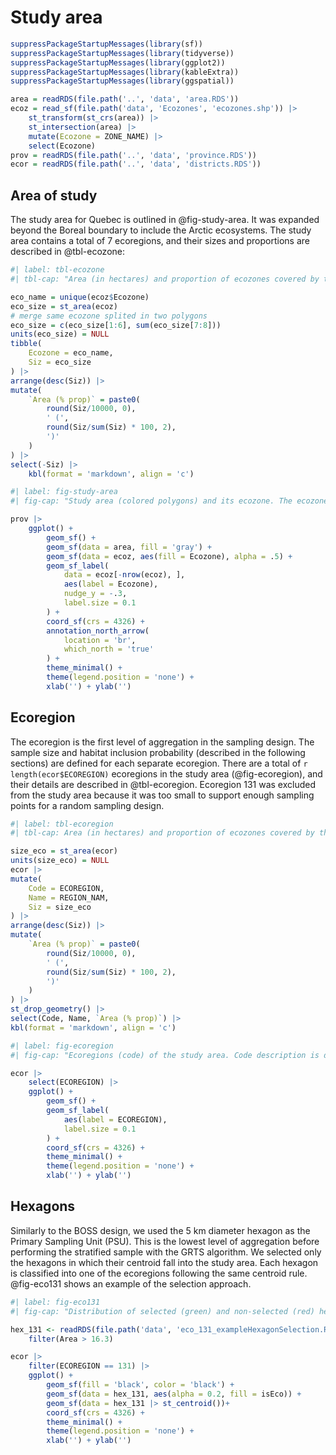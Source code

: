 # Study area

```r
suppressPackageStartupMessages(library(sf))
suppressPackageStartupMessages(library(tidyverse))
suppressPackageStartupMessages(library(ggplot2))
suppressPackageStartupMessages(library(kableExtra))
suppressPackageStartupMessages(library(ggspatial))

area = readRDS(file.path('..', 'data', 'area.RDS'))
ecoz = read_sf(file.path('data', 'Ecozones', 'ecozones.shp')) |>
    st_transform(st_crs(area)) |>
    st_intersection(area) |>
    mutate(Ecozone = ZONE_NAME) |>
    select(Ecozone)
prov = readRDS(file.path('..', 'data', 'province.RDS'))
ecor = readRDS(file.path('..', 'data', 'districts.RDS'))
```

## Area of study

The study area for Quebec is outlined in @fig-study-area.
It was expanded beyond the Boreal boundary to include the Arctic ecosystems.
The study area contains a total of 7 ecoregions, and their sizes and proportions are described in @tbl-ecozone:

```r
#| label: tbl-ecozone
#| tbl-cap: "Area (in hectares) and proportion of ecozones covered by the study area."

eco_name = unique(ecoz$Ecozone)
eco_size = st_area(ecoz)
# merge same ecozone splited in two polygons
eco_size = c(eco_size[1:6], sum(eco_size[7:8]))
units(eco_size) = NULL
tibble(
    Ecozone = eco_name,
    Siz = eco_size
) |>
arrange(desc(Siz)) |>
mutate(
    `Area (% prop)` = paste0(
        round(Siz/10000, 0),
        ' (',
        round(Siz/sum(Siz) * 100, 2),
        ')'
    )
) |>
select(-Siz) |>
    kbl(format = 'markdown', align = 'c')
```

```r
#| label: fig-study-area
#| fig-cap: "Study area (colored polygons) and its ecozone. The ecozone map was extracted from the Terrestrial Ecoregions of Canada data product - Government of Canada; Agriculture and Agri-Food Canada."

prov |>
    ggplot() +
        geom_sf() +
        geom_sf(data = area, fill = 'gray') +
        geom_sf(data = ecoz, aes(fill = Ecozone), alpha = .5) +
        geom_sf_label(
            data = ecoz[-nrow(ecoz), ],
            aes(label = Ecozone),
            nudge_y = -.3,
            label.size = 0.1
        ) +
        coord_sf(crs = 4326) +
        annotation_north_arrow(
            location = 'br',
            which_north = 'true'
        ) +
        theme_minimal() +
        theme(legend.position = 'none') +
        xlab('') + ylab('')
```

## Ecoregion

The ecoregion is the first level of aggregation in the sampling design.
The sample size and habitat inclusion probability (described in the following sections) are defined for each separate ecoregion.
There are a total of `r length(ecor$ECOREGION)` ecoregions in the study area (@fig-ecoregion), and their details are described in @tbl-ecoregion.
Ecoregion 131 was excluded from the study area because it was too small to support enough sampling points for a random sampling design.

```r
#| label: tbl-ecoregion
#| tbl-cap: Area (in hectares) and proportion of ecozones covered by the study area.

size_eco = st_area(ecor)
units(size_eco) = NULL
ecor |>
mutate(
    Code = ECOREGION,
    Name = REGION_NAM,
    Siz = size_eco
) |>
arrange(desc(Siz)) |>
mutate(
    `Area (% prop)` = paste0(
        round(Siz/10000, 0),
        ' (',
        round(Siz/sum(Siz) * 100, 2),
        ')'
    )
) |>
st_drop_geometry() |>
select(Code, Name, `Area (% prop)`) |>
kbl(format = 'markdown', align = 'c')
```


```r
#| label: fig-ecoregion
#| fig-cap: "Ecoregions (code) of the study area. Code description is detailed in @tbl-ecoregion."

ecor |>
    select(ECOREGION) |>
    ggplot() +
        geom_sf() +
        geom_sf_label(
            aes(label = ECOREGION),
            label.size = 0.1
        ) +
        coord_sf(crs = 4326) +
        theme_minimal() +
        theme(legend.position = 'none') +
        xlab('') + ylab('')
```

## Hexagons

Similarly to the BOSS design, we used the 5 km diameter hexagon as the Primary Sampling Unit (PSU).
This is the lowest level of aggregation before performing the stratified sample with the GRTS algorithm.
We selected only the hexagons in which their centroid fall into the study area.
Each hexagon is classified into one of the ecoregions following the same centroid rule.
@fig-eco131 shows an example of the selection approach.

```r
#| label: fig-eco131
#| fig-cap: "Distribution of selected (green) and non-selected (red) hexagons as a function of whether or not their respective centroid falls within the ecoregion (shaded area). The illustration uses the ecoregion 131 - Iles-de-la-Madeleine as an example."

hex_131 <- readRDS(file.path('data', 'eco_131_exampleHexagonSelection.RDS')) |>
    filter(Area > 16.3)

ecor |>
    filter(ECOREGION == 131) |>
    ggplot() +
        geom_sf(fill = 'black', color = 'black') +
        geom_sf(data = hex_131, aes(alpha = 0.2, fill = isEco)) +
        geom_sf(data = hex_131 |> st_centroid())+  
        coord_sf(crs = 4326) +
        theme_minimal() +
        theme(legend.position = 'none') +
        xlab('') + ylab('')
```
